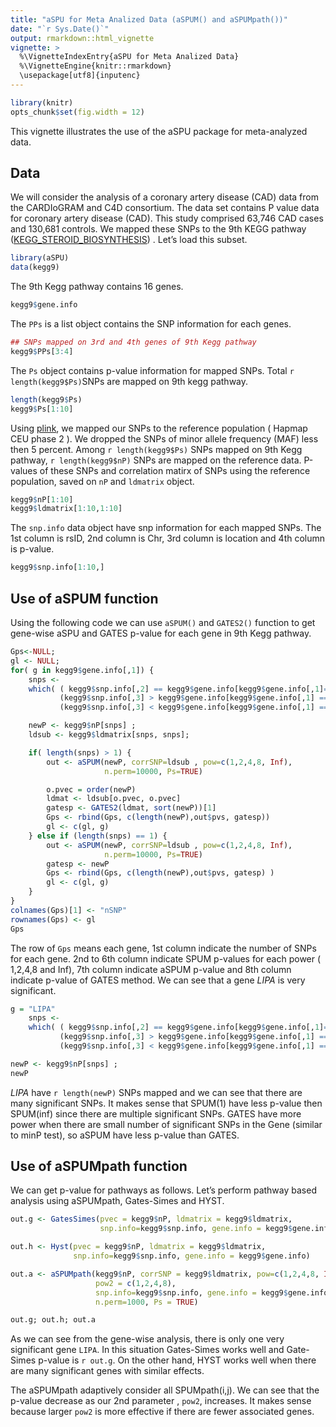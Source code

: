 ```yaml
---
title: "aSPU for Meta Analized Data (aSPUM() and aSPUMpath())"
date: "`r Sys.Date()`"
output: rmarkdown::html_vignette
vignette: >
  %\VignetteIndexEntry{aSPU for Meta Analized Data}
  %\VignetteEngine{knitr::rmarkdown}
  \usepackage[utf8]{inputenc}
---
```


```r
library(knitr)
opts_chunk$set(fig.width = 12)
```

This vignette illustrates the use of the aSPU package for
meta-analyzed data.


## Data

We will consider the analysis of a coronary artery disease (CAD)
data from the CARDIoGRAM and C4D consortium. The data set contains P value
data for coronary artery disease (CAD). This study comprised 63,746
CAD cases and 130,681 controls. We mapped these SNPs to the 9th KEGG
pathway ([KEGG_STEROID_BIOSYNTHESIS](http://www.broadinstitute.org/gsea/msigdb/cards/KEGG_STEROID_BIOSYNTHESIS))
. Let's load this subset.

```r
library(aSPU)
data(kegg9)
```
The 9th Kegg pathway contains 16 genes.

```r
kegg9$gene.info
```

The `PPs` is a list object contains the SNP information for each genes.
```r
## SNPs mapped on 3rd and 4th genes of 9th Kegg pathway
kegg9$PPs[3:4]
```

The `Ps` object contains p-value information for mapped
SNPs. Total `r length(kegg9$Ps)`SNPs are mapped on 9th kegg pathway.

```r
length(kegg9$Ps)
kegg9$Ps[1:10]
```

Using [plink](http://pngu.mgh.harvard.edu/~purcell/plink/index.shtml),
we mapped our SNPs to the reference population ( Hapmap CEU phase 2
). We dropped the SNPs of minor allele frequency (MAF) less then 5
percent. Among `r length(kegg9$Ps)` SNPs mapped on 9th Kegg pathway,
`r length(kegg9$nP)` SNPs are mapped on the reference data. P-values of these
SNPs and correlation matirx of SNPs using the reference population,
saved on `nP` and `ldmatrix` object.

```r
kegg9$nP[1:10]
kegg9$ldmatrix[1:10,1:10]
```
The `snp.info` data object have snp information for each mapped
SNPs. The 1st column is rsID, 2nd column is Chr, 3rd column is
location and 4th column is p-value.

```r
kegg9$snp.info[1:10,]
```

## Use of aSPUM function

Using the following code we can use `aSPUM()` and `GATES2()` function
to get gene-wise aSPU and GATES p-value for each gene in 9th Kegg pathway.
```r
Gps<-NULL;
gl <- NULL;
for( g in kegg9$gene.info[,1]) {
    snps <-
    which( ( kegg9$snp.info[,2] == kegg9$gene.info[kegg9$gene.info[,1]==g,2]) &
           (kegg9$snp.info[,3] > kegg9$gene.info[kegg9$gene.info[,1] == g, 3])&
           (kegg9$snp.info[,3] < kegg9$gene.info[kegg9$gene.info[,1] == g, 4]))

    newP <- kegg9$nP[snps] ;
    ldsub <- kegg9$ldmatrix[snps, snps];

    if( length(snps) > 1) {
        out <- aSPUM(newP, corrSNP=ldsub , pow=c(1,2,4,8, Inf),
                     n.perm=10000, Ps=TRUE)

        o.pvec = order(newP)
        ldmat <- ldsub[o.pvec, o.pvec]
        gatesp <- GATES2(ldmat, sort(newP))[1]
        Gps <- rbind(Gps, c(length(newP),out$pvs, gatesp))
        gl <- c(gl, g)
    } else if (length(snps) == 1) {
        out <- aSPUM(newP, corrSNP=ldsub , pow=c(1,2,4,8, Inf),
                     n.perm=10000, Ps=TRUE)
        gatesp <- newP
        Gps <- rbind(Gps, c(length(newP),out$pvs, gatesp) )
        gl <- c(gl, g)
    }
}
colnames(Gps)[1] <- "nSNP"
rownames(Gps) <- gl
Gps
```

The row of `Gps` means each gene, 1st column indicate the number of
SNPs for each gene. 2nd to 6th column indicate SPUM p-values for each
power ( 1,2,4,8 and Inf), 7th column indicate aSPUM p-value and 8th
column indicate p-value of GATES method.
We can see that a gene _LIPA_ is very significant.

```r
g = "LIPA"
    snps <-
    which( ( kegg9$snp.info[,2] == kegg9$gene.info[kegg9$gene.info[,1]==g,2]) &
           (kegg9$snp.info[,3] > kegg9$gene.info[kegg9$gene.info[,1] == g, 3])&
           (kegg9$snp.info[,3] < kegg9$gene.info[kegg9$gene.info[,1] == g, 4]))

newP <- kegg9$nP[snps] ;
newP

```
_LIPA_ have `r length(newP)` SNPs mapped and we can see that there are
many significant SNPs. It makes sense that SPUM(1) have less p-value
then SPUM(inf) since there are multiple significant SNPs. GATES have
more power when there are small number of significant SNPs in the
Gene (similar to minP test), so aSPUM have less p-value than GATES.

## Use of aSPUMpath function

We can get p-value for pathways as follows.
Let's perform pathway based analysis using aSPUMpath, Gates-Simes and
HYST.


```r
out.g <- GatesSimes(pvec = kegg9$nP, ldmatrix = kegg9$ldmatrix,
                    snp.info=kegg9$snp.info, gene.info = kegg9$gene.info)

out.h <- Hyst(pvec = kegg9$nP, ldmatrix = kegg9$ldmatrix,
              snp.info=kegg9$snp.info, gene.info = kegg9$gene.info)

out.a <- aSPUMpath(kegg9$nP, corrSNP = kegg9$ldmatrix, pow=c(1,2,4,8, Inf),
                   pow2 = c(1,2,4,8),
                   snp.info=kegg9$snp.info, gene.info = kegg9$gene.info,
                   n.perm=1000, Ps = TRUE)

out.g; out.h; out.a

```

As we can see from the gene-wise analysis, there is only one very
significant gene `LIPA`. In this situation Gates-Simes works well and
Gate-Simes p-value is `r out.g`. On the other hand, HYST works well
when there are many significant genes with similar effects.

The aSPUMpath adaptively consider all SPUMpath(i,j). We can see that
the p-value decrease as our 2nd parameter , `pow2`, increases. It makes
sense because larger `pow2` is more effective if there are fewer
associated genes.
